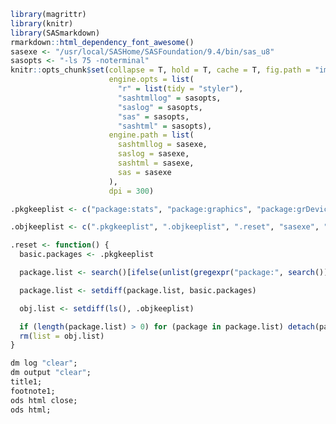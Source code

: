
```r
library(magrittr)
library(knitr)
library(SASmarkdown)
rmarkdown::html_dependency_font_awesome()
sasexe <- "/usr/local/SASHome/SASFoundation/9.4/bin/sas_u8"
sasopts <- "-ls 75 -noterminal"
knitr::opts_chunk$set(collapse = T, hold = T, cache = T, fig.path = "image/",
                      engine.opts = list(
                        "r" = list(tidy = "styler"), 
                        "sashtmllog" = sasopts, 
                        "saslog" = sasopts,
                        "sas" = sasopts,
                        "sashtml" = sasopts),
                      engine.path = list(
                        sashtmllog = sasexe,
                        saslog = sasexe,
                        sashtml = sasexe,
                        sas = sasexe
                      ),
                      dpi = 300)
```

```r
.pkgkeeplist <- c("package:stats", "package:graphics", "package:grDevices", "package:utils", "package:datasets", "package:methods", "package:base", "package:SASmarkdown", "package:rmarkdown", "package:knitr", "package:magrittr")

.objkeeplist <- c(".pkgkeeplist", ".objkeeplist", ".reset", "sasexe", "sasopts")

.reset <- function() {
  basic.packages <- .pkgkeeplist

  package.list <- search()[ifelse(unlist(gregexpr("package:", search())) == 1, TRUE, FALSE)]

  package.list <- setdiff(package.list, basic.packages)

  obj.list <- setdiff(ls(), .objkeeplist)

  if (length(package.list) > 0) for (package in package.list) detach(package, character.only = TRUE)
  rm(list = obj.list)
}
```


```r
dm log "clear";
dm output "clear";
title1;
footnote1;
ods html close;
ods html; 
```
